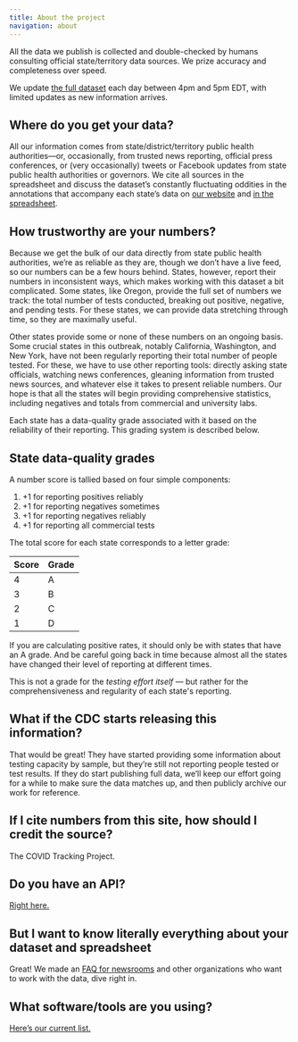 ```yaml
---
title: About the project
navigation: about
---
```



<LeadParagraph>
  All the data we publish is collected and double-checked by humans consulting
  official state/territory data sources. We prize accuracy and completeness over
  speed.
</LeadParagraph>

We update [the full dataset](/data/) each day between 4pm and 5pm EDT, with limited updates as new information arrives.

## Where do you get your data?

All our information comes from state/district/territory public health authorities—or, occasionally, from trusted news reporting, official press conferences, or (very occasionally) tweets or Facebook updates from state public health authorities or governors. We cite all sources in the spreadsheet and discuss the dataset’s constantly fluctuating oddities in the annotations that accompany each state’s data on [our website](/data/) and [in the spreadsheet](https://docs.google.com/spreadsheets/u/2/d/e/2PACX-1vRwAqp96T9sYYq2-i7Tj0pvTf6XVHjDSMIKBdZHXiCGGdNC0ypEU9NbngS8mxea55JuCFuua1MUeOj5/pubhtml#).

## How trustworthy are your numbers?

Because we get the bulk of our data directly from state public health authorities, we’re as reliable as they are, though we don’t have a live feed, so our numbers can be a few hours behind. States, however, report their numbers in inconsistent ways, which makes working with this dataset a bit complicated. Some states, like Oregon, provide the full set of numbers we track: the total number of tests conducted, breaking out positive, negative, and pending tests. For these states, we can provide data stretching through time, so they are maximally useful.

Other states provide some or none of these numbers on an ongoing basis. Some crucial states in this outbreak, notably California, Washington, and New York, have not been regularly reporting their total number of people tested. For these, we have to use other reporting tools: directly asking state officials, watching news conferences, gleaning information from trusted news sources, and whatever else it takes to present reliable numbers. Our hope is that all the states will begin providing comprehensive statistics, including negatives and totals from commercial and university labs.

Each state has a data-quality grade associated with it based on the reliability of their reporting. This grading system is described below.

<h2 id="data-quality-grade">State data-quality grades</h2>

A number score is tallied based on four simple components:

1. +1 for reporting positives reliably
2. +1 for reporting negatives sometimes
3. +1 for reporting negatives reliably
4. +1 for reporting all commercial tests

The total score for each state corresponds to a letter grade:


<table style="width: 200px;">
  <thead>
    <tr>
      <th>Score</th>
      <th>Grade</th>
    </tr>
  </thead>
  <tbody>
    <tr>
      <td>4</td>
      <td>A</td>
    </tr>
    <tr>
      <td>3</td>
      <td>B</td>
    </tr>
    <tr>
      <td>2</td>
      <td>C</td>
    </tr>
    <tr>
      <td>1</td>
      <td>D</td>
    </tr>
  </tbody>
</table>

If you are calculating positive rates, it should only be with states that have an A grade. And be careful going back in time because almost all the states have changed their level of reporting at different times.

This is not a grade for the _testing effort itself_ — but rather for the comprehensiveness and regularity of each state's reporting.

## What if the CDC starts releasing this information?

That would be great! They have started providing some information about testing capacity by sample, but they’re still not reporting people tested or test results. If they do start publishing full data, we’ll keep our effort going for a while to make sure the data matches up, and then publicly archive our work for reference.

## If I cite numbers from this site, how should I credit the source?

The COVID Tracking Project.

## Do you have an API?

[Right here.](/api)

## But I want to know literally everything about your dataset and spreadsheet

Great! We made an [FAQ for newsrooms](/newsroom-expert-faq/) and other organizations who want to work with the data, dive right in.

## What software/tools are you using?

[Here’s our current list.](/software)